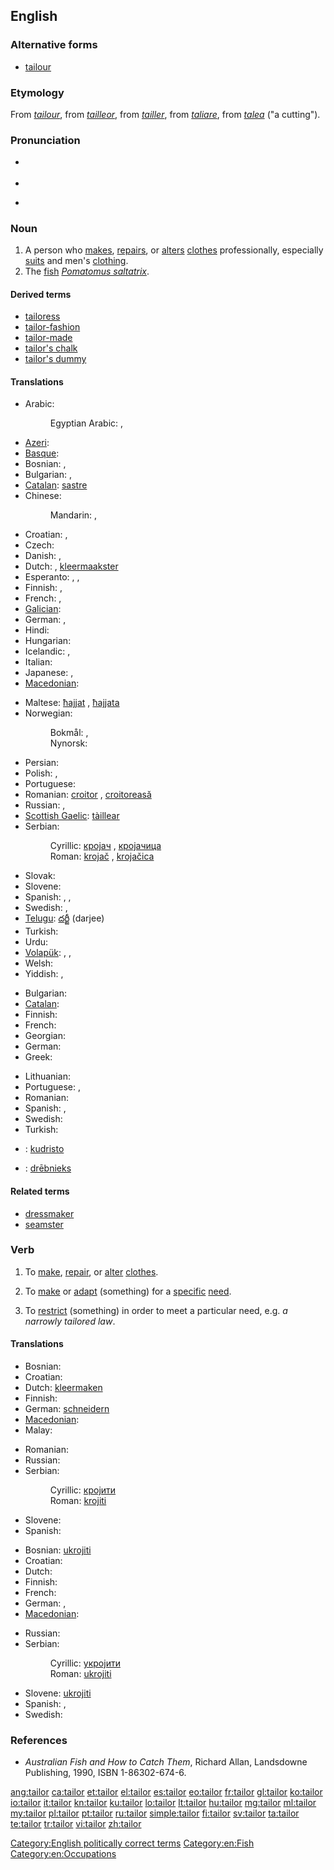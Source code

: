 {{wikipedia}}
==English==

===Alternative forms===
* [[tailour]] {{qualifier|obsolete}}

===Etymology===
From {{etyl|xno}} ''[[tailour]]'', from {{etyl|fro}} ''[[tailleor]]'', from ''[[tailler]]'', from {{etyl|LL.}} ''[[taliare]]'', from {{etyl|la}} ''[[talea]]'' ("a cutting").

===Pronunciation===
* {{a|UK}} {{IPA|/ˈteɪlə/}}
* {{audio|en-us-tailor.ogg|Audio (US)}}

* {{rhymes|eɪlə(r)}}

===Noun===
{{en-noun}}

# A person who [[make]]s, [[repair]]s, or [[alter]]s [[clothes]] professionally, especially [[suit]]s and men's [[clothing]].
# The [[fish]] ''[[Pomatomus saltatrix]]''.

====Derived terms====
* [[tailoress]]
* [[tailor-fashion]]
* [[tailor-made]]
* [[tailor's chalk]]
* [[tailor's dummy]]

====Translations====
{{trans-top|person who makes, repairs, or alters clothing as profession}}
* Arabic: {{t-|ar|خياط|m|alt=خيّاط|tr=khayyaaT}}
*: Egyptian Arabic: {{tø|arz|خياط|m|tr=xayaṭ|sc=Arab}}, {{tø|arz|ترزي|m|tr=tarzi|sc=Arab}}
* [[Azeri]]: {{t+|az|dərzi}}
* [[Basque]]: {{t+|eu|jostun|xs=Basque}}
* Bosnian: {{t-|bs|krojač|m}}, {{t-|bs|krojačica|f}}
* Bulgarian: {{t+|bg|абаджия|m|tr=abadžíja}},  {{t-|bg|абаджийка|f|tr=abadžíjka}}
* [[Catalan]]: [[sastre]] {{m}}
* Chinese:
*: Mandarin: {{t|zh|裁縫|sc=Hani}}, {{t|zh|裁缝|tr=cáiféng, cáifeng|sc=Hani}}
* Croatian: {{t-|hr|krojač|m|alt=kròjāč}}, {{t-|hr|krojačica|f|alt=krojàčica}}
* Czech: {{t-|cs|krejčí|m}}
* Danish: {{t+|da|skrædder|c}}, {{t-|da|skrædderske|c}}
* Dutch: {{t+|nl|kleermaker|m}}, [[kleermaakster]] {{f}}
* Esperanto: {{qualifier|male or female, generic}} {{t+|eo|tajloro}}, {{qualifier|male}} {{t-|eo|virtajloro}}, {{qualifier|female}} {{t-|eo|tajlorino}}
* Finnish: {{t+|fi|räätäli}}, {{t-|fi|vaatturi}}
* French: {{t+|fr|tailleur|m}}, {{t+|fr|tailleuse}}
* [[Galician]]: {{t+|gl|xastre|m|xs=Galician}}
* German: {{t+|de|Schneider|m}}, {{t+|de|Schneiderin|f}}
* Hindi: {{t-|hi|दर्ज़ी|m|tr=darzī|sc=Deva}}
* Hungarian: {{t+|hu|szabó}}
* Icelandic: {{t+|is|klæðskeri|m}},  {{t-|is|skraddari|m}}
* Italian: {{t+|it|sarto}}
* Japanese: {{t-|ja|仕立て屋|tr=したてや, shitateya|sc=Jpan}}, {{t+|ja|テーラー|tr=tērā|sc=Jpan}}
* [[Macedonian]]: {{t-|mk|кројач|m|tr=krójač}}
{{trans-mid}}
* Maltese: [[ħajjat]] {{m}}, [[ħajjata]] {{f}}
* Norwegian:
*: Bokmål: {{t-|no|skredder|m}}, {{t-|no|skredderske|f}}
*: Nynorsk: {{t-|nn|skreddar|m}}
* Persian: {{t+|fa|درزی|tr=darzi|sc=fa-Arab}}
* Polish: {{t+|pl|krawiec|m}}, {{t+|pl|krawcowa|f}}
* Portuguese: {{t+|pt|alfaiate|m}}
* Romanian: [[croitor]] {{m}}, [[croitoreasă]] {{f}}
* Russian: {{t+|ru|портной|m|tr=portnój}}, {{t+|ru|портниха|f|tr=portníxa}}
* [[Scottish Gaelic]]: [[tàillear]] {{m}}
* Serbian:
*: Cyrillic: [[кројач]] {{m}}, [[кројачица]] {{f}}
*: Roman: [[krojač]] {{m}}, [[krojačica]] {{f}}
* Slovak: {{t-|sk|krajčír|m}}
* Slovene: {{t+|sl|krojač|m}}
* Spanish: {{t-|es|sastre|m}},  {{t+|es|modisto|m}}, {{t-|es|modista|f}}
* Swedish: {{t-|sv|skräddare|c}}, {{t-|sv|skrädderska|c}}
* [[Telugu]]: [[దర్జీ]] (darjee)
* Turkish: {{t+|tr|terzi}}
* Urdu: {{t-|ur|درزی|m|tr=darzī|sc=ur-Arab}}
* [[Volapük]]: {{qualifier|male or female}} {{t+|vo|skrädan}}, {{qualifier|male}} {{t-|vo|hiskrädan}}, {{qualifier|female}} {{t-|vo|jiskrädan}}
* Welsh: {{t-|cy|teiliwr|m|xs=Welsh}}
* Yiddish: {{t-|yi|שנײַדער|m|tr=shnayder|sc=Hebr}}, {{t-|yi|שנײַדערקע|f|tr=shnayderke|sc=Hebr}}
{{trans-bottom}}

{{trans-top|fish}}
* Bulgarian: {{t-|bg|лефер|m}}
* [[Catalan]]: {{t-|ca|tallahams|m}}
* Finnish: {{t-|fi|sinikala}}
* French: {{t+|fr|tassergal|m}}
* Georgian: {{t-|ka|ლუფარი|tr=lup‘ari|sc=Geor|xs=Georgian}}
* German: {{t-|de|Blaufisch|m}}
* Greek: {{t-|el|γοφάρι|n}}
{{trans-mid}}
* Lithuanian: {{t-|lt|melsvieji ešeriai|xs=Lithuanian}}
* Portuguese: {{t+|pt|anchova|f}}, {{t+|pt|enchova|f}}
* Romanian: {{t-|ro|lufar}}
* Spanish: {{t-|es|anjora|f}}, {{t-|es|sastre|m}}
* Swedish: {{t-|sv|blåfisk|c}}
* Turkish: {{t+|tr|lüfer}}
{{trans-bottom}}

{{checktrans-top}}
* {{ttbc|eo}}: [[kudristo]]
* {{ttbc|lv}}: [[drēbnieks]]
{{trans-bottom}}

====Related terms====
* [[dressmaker]]
* [[seamster]]

===Verb===
{{en-verb}}

# {{transitive}} To [[make]], [[repair]], or [[alter]] [[clothes]].
# {{transitive}} To [[make]] or [[adapt]] (something) for a [[specific]] [[need]].
# {{transitive}} To [[restrict]] (something) in order to meet a particular need, e.g. ''a narrowly tailored law''.

====Translations====
{{trans-top|make, repair, or alter clothing}}
* Bosnian: {{t-|bs|krojiti}}
* Croatian: {{t-|hr|krojiti|alt=kròjiti}}
* Dutch: [[kleermaken]]
* Finnish: {{t-|fi|vaatehtia}}
* German: [[schneidern]]
* [[Macedonian]]: {{t-|mk|крои|tr=krói}}
* Malay: {{t-|ms|jahit}}
{{trans-mid}}
* Romanian: {{t+|ro|croi}}
* Russian: {{t+|ru|шить}}
* Serbian:
*: Cyrillic: [[кројити]]
*: Roman: [[krojiti]]
* Slovene: {{t-|sl|krojiti}}
* Spanish: {{t-|es|confeccionar}}
{{trans-bottom}}

{{trans-top|restrict something to particular need}}
* Bosnian: [[ukrojiti]]
* Croatian: {{t-|hr|krojiti|alt=kròjiti}}
* Dutch: {{t+|nl|aanpassen}}
* Finnish: {{t+|fi|räätälöidä}}
* French: {{t+|fr|adapter}}
* German: {{t-|de|zuschneiden}}, {{t+|de|anpassen}}
* [[Macedonian]]: {{t-|mk|скројува|tr=skrójuva}}
{{trans-mid}}
* Russian: {{t+|ru|приспосабливать}}
* Serbian:
*: Cyrillic: [[укројити]]
*: Roman: [[ukrojiti]]
* Slovene: [[ukrojiti]]
* Spanish: {{t+|es|adaptar}}, {{t+|es|entallar}}
* Swedish: {{t-|sv|skrädarsy}}
{{trans-bottom}}

===References===
* ''Australian Fish and How to Catch Them'', Richard Allan, Landsdowne Publishing, 1990, ISBN 1-86302-674-6.

[[Category:English politically correct terms]]
[[Category:en:Fish]]
[[Category:en:Occupations]]

[[ang:tailor]]
[[ca:tailor]]
[[et:tailor]]
[[el:tailor]]
[[es:tailor]]
[[eo:tailor]]
[[fr:tailor]]
[[gl:tailor]]
[[ko:tailor]]
[[io:tailor]]
[[it:tailor]]
[[kn:tailor]]
[[ku:tailor]]
[[lo:tailor]]
[[lt:tailor]]
[[hu:tailor]]
[[mg:tailor]]
[[ml:tailor]]
[[my:tailor]]
[[pl:tailor]]
[[pt:tailor]]
[[ru:tailor]]
[[simple:tailor]]
[[fi:tailor]]
[[sv:tailor]]
[[ta:tailor]]
[[te:tailor]]
[[tr:tailor]]
[[vi:tailor]]
[[zh:tailor]]